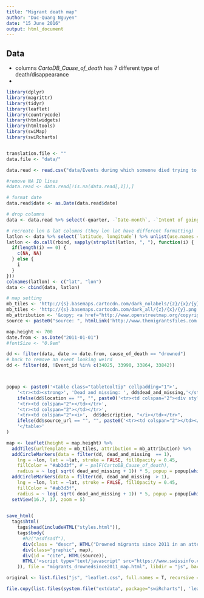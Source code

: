 ```yaml
---
title: "Migrant death map"
author: "Duc-Quang Nguyen"
date: "15 June 2016"
output: html_document
---
```



## Data

* columns *CartoDB_Cause_of_death* has 7 different type of death/disappearance
* 

```r
library(dplyr)
library(magrittr)
library(tidyr)
library(leaflet)
library(countrycode)
library(htmlwidgets)
library(htmltools)
library(swiMap)
library(swiRcharts)


translation.file <- ""
data.file <- "data/"
```

```r
data.read <- read.csv("data/Events during which someone died trying to reach or stay in Europe - Events.csv", stringsAsFactors = F, check.names = F)

#remove NA ID lines
#data.read <- data.read[!is.na(data.read[,1]),]

# format date
data.read$date <- as.Date(data.read$date)

# drop columns
data <- data.read %>% select(-quarter, -`Date-month`, -`Intent of going to Eur: 1(yes) 0(not confirmed)`, -`Somme Dedoublement`, -`name`)

# recreate lon & lat columns (they lon lat have different formatting)
latlon <- data %>% select(`latitude, longitude`) %>% unlist(use.names = F)
latlon <- do.call(rbind, sapply(strsplit(latlon, ", "), function(i) {
  if(length(i) == 0) {
    c(NA, NA)
  } else {
    i
  }
}))
colnames(latlon) <- c("lat", "lon")
data <- cbind(data, latlon)

```






```r
# map setting
mb_tiles <- 'http://{s}.basemaps.cartocdn.com/dark_nolabels/{z}/{x}/{y}.png' # no label base
mb_tiles <- 'http://{s}.basemaps.cartocdn.com/dark_all/{z}/{x}/{y}.png'
mb_attribution <- '&copy; <a href="http://www.openstreetmap.org/copyright">OpenStreetMap</a> &copy; <a href="http://cartodb.com/attributions">CartoDB</a>'
source <- paste0("source: ", htmlLink('http://www.themigrantsfiles.com', "The Migrant Files"), " | ", htmlLink('http://www.swissinfo.ch', "swissinfo.ch"))

map.height <- 700
date.from <- as.Date("2011-01-01")
#fontSize <- "0.9em"

dd <- filter(data, date >= date.from, cause_of_death == "drowned")
# hack to remove an event looking weird
dd <- filter(dd, !Event_id %in% c(34025, 33990, 33864, 33842))



popup <- paste0('<table class="tabletooltip" cellpadding="1">',
    '<tr><td><strong>', 'Dead and missing: ', dd$dead_and_missing,'</strong></td><td>', as.character(dd$date), '</td></tr>',
    ifelse(dd$location == "", "", paste0('<tr><td colspan="2"><div style="font-size:0.8em">', dd$location, '</div></td></tr>')),
    '<tr><td colspan="2"></td></tr>',
    '<tr><td colspan="2"></td></tr>',
    '<tr><td colspan="2"><i>',  dd$description, "</i></td></tr>", 
    ifelse(dd$source_url == "", "", paste0('<tr><td colspan="2"></td></tr><tr><td colspan="2">source: ', htmlLink(dd$source_url, dd$source), '</td></tr>')),
    '</table>'
)

map <- leaflet(height = map.height) %>% 
  addTiles(urlTemplate = mb_tiles, attribution = mb_attribution) %>%
  addCircleMarkers(data = filter(dd, dead_and_missing  == 1),
    lng = ~lon, lat = ~lat, stroke = FALSE, fillOpacity = 0.45, 
    fillColor = "#ab3d3f", # ~ palF(CartoDB_Cause_of_death), 
    radius = ~ log( sqrt( dead_and_missing + 1)) * 5, popup = popup[which(dd$dead_and_missing == 1)]) %>% 
  addCircleMarkers(data = filter(dd, dead_and_missing  > 1), 
    lng = ~lon, lat = ~lat, stroke = FALSE, fillOpacity = 0.45, 
    fillColor = "#ab3d3f",
    radius = ~ log( sqrt( dead_and_missing + 1)) * 5, popup = popup[which(dd$dead_and_missing > 1)]) %>% 
  setView(16.7, 37, zoom = 5) 

      
save_html(
  tags$html(
    tags$head(includeHTML("styles.html")),
    tags$body(    
      #h2("asdfsadf"),
      div(class = "descr", HTML("Drowned migrants since 2011 in an attempt to come to or stay in Europe. At least 13,000 dead or missing migrants between 2011 and June 2016")),
      div(class="graphic", map),
      div(id = "cite", HTML(source)),
      HTML('<script type="text/javascript" src="https://www.swissinfo.ch/static/Themes/basic/js/vendor/iframeResizer.contentWindow.3.5.3.min.js"></script>')  
    )), file = "migrants_drownedsince2011_map.html", libdir = "js", background = "#232325")     

original <- list.files("js", "leaflet.css", full.names = T, recursive = T)

file.copy(list.files(system.file("extdata", package="swiRcharts"), 'leaflet.css', full.names = T), original, overwrite = T)      
      
  
  

```